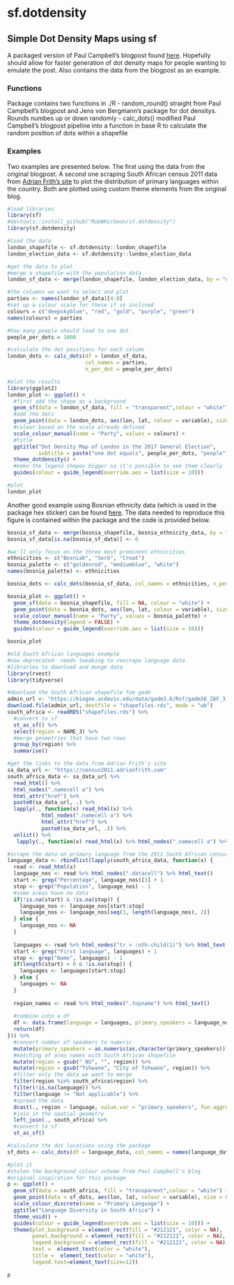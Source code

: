 # sf.dotdensity
## Simple Dot Density Maps using sf

A packaged version of Paul Campbell's blogpost found [here](https://www.cultureofinsight.com/blog/2018/05/02/2018-04-08-multivariate-dot-density-maps-in-r-with-sf-ggplot2/).
Hopefully should allow for faster generation of dot density maps for people wanting to emulate the post. Also contains the data from the blogpost as an example.

### Functions
Package contains two functions in ./R
  - random_round() straight from Paul Campbell's blogpost and Jens von Bergmann's package for dot densitys. Rounds numbes up or down randomly
  - calc_dots() modified Paul Campbell's blogpost pipeline into a function in base R to calculate the random position of dots within a shapefile
  
### Examples
Two examples are presented below. The first using the data from the original blogpost. A second one scraping South African census 2011 data from [Adrian Frith's site](https://census2011.adrianfrith.com) to plot the distribution of primary languages within the country. Both are plotted using custom theme elements from the original blog.

```r
#load libraries
library(sf)
#devtools::install_github("RobWHickman/sf.dotdensity")
library(sf.dotdensity)

#load the data
london_shapefile <- sf.dotdensity::london_shapefile
london_election_data <- sf.dotdensity::london_election_data

#get the data to plot
#merge a shapefile with the population data
london_sf_data <- merge(london_shapefile, london_election_data, by = "ons_id")

#the columns we want to select and plot
parties <- names(london_sf_data)[4:8]
#set up a colour scale for these if so inclined
colours = c("deepskyblue", "red", "gold", "purple", "green")
names(colours) = parties

#how many people should lead to one dot
people_per_dots = 1000

#calculate the dot positions for each column
london_dots <- calc_dots(df = london_sf_data,
                         col_names = parties,
                         n_per_dot = people_per_dots)

#plot the results
library(ggplot2)
london_plot <- ggplot() +
  #first add the shape as a background
  geom_sf(data = london_sf_data, fill = "transparent",colour = "white") +
  #add the dots
  geom_point(data = london_dots, aes(lon, lat, colour = variable), size = 0.5) +
  #colour based on the scale already defined
  scale_colour_manual(name = "Party", values = colours) +
  #title
  ggtitle("Dot Density Map of London in the 2017 General Election",
          subtitle = paste("one dot equals", people_per_dots, "people")) +
  theme_dotdensity() +
  #make the legend shapes bigger so it's possible to see them clearly
  guides(colour = guide_legend(override.aes = list(size = 10)))

#plot
london_plot
```

Another good example using Bosnian ethnicity data (which is used in the package hex sticker) can be found [here](https://twitter.com/majda_ruge/status/1037704253043879936). The data needed to reproduce this figure is contained within the package and the code is provided below.

```r
bosnia_sf_data <- merge(bosnia_shapefile, bosnia_ethnicity_data, by = "district")
bosnia_sf_data[is.na(bosnia_sf_data)] <- 0

#we'll only focus on the three most prominent ethnicities
ethnicities <- c("Bosniak", "Serb", "Croat")
bosnia_palette <- c("goldenrod", "mediumblue", "white")
names(bosnia_palette) <- ethnicities

bosnia_dots <- calc_dots(bosnia_sf_data, col_names = ethnicities, n_per_dot = 100)

bosnia_plot <- ggplot() +
  geom_sf(data = bosnia_shapefile, fill = NA, colour = "white") +
  geom_point(data = bosnia_dots, aes(lon, lat, colour = variable), size = 0.5) +
  scale_colour_manual(name = "Party", values = bosnia_palette) +
  theme_dotdensity(legend = FALSE) +
  guides(colour = guide_legend(override.aes = list(size = 10)))

bosnia_plot
```


```r
#old South African languages example
#now deprecated- needs tweaking to rescrape language data
#libraries to download and munge data
library(rvest)
library(tidyverse)

#download the South African shapefile fom gadm
admin_url <- "https://biogeo.ucdavis.edu/data/gadm3.6/Rsf/gadm36_ZAF_3_sf.rds"
download.file(admin_url, destfile = "shapefiles.rds", mode = "wb")
south_africa <- readRDS("shapefiles.rds") %>%
  #convert to sf
  st_as_sf() %>%
  select(region = NAME_3) %>%
  #merge geometries that have two rows
  group_by(region) %>%
  summarise()

#get the links to the data from Adrian Frith's site
sa_data_url <- "https://census2011.adrianfrith.com"
south_africa_data <- sa_data_url %>%
  read_html() %>% 
  html_nodes(".namecell a") %>%
  html_attr("href") %>%
  paste0(sa_data_url, .) %>%
  lapply(., function(x) read_html(x) %>% 
           html_nodes(".namecell a") %>%
           html_attr("href") %>%
           paste0(sa_data_url, .)) %>%
  unlist() %>%
   lapply(., function(x) read_html(x) %>% html_nodes(".namecell a") %>% html_attr("href") %>% paste0(sa_data_url, .)) %>% unlist()

#scrape the data on primary language from the 2011 South African census
language_data <- rbindlist(lapply(south_africa_data, function(x) {
  read <- read_html(x)
  language_nos <- read %>% html_nodes(".datacell") %>% html_text()
  start <- grep("Percentage", language_nos)[3] + 1
  stop <- grep("Population", language_nos) - 1
  #some areas have no data
  if(!is.na(start) & !is.na(stop)) {
    language_nos <- language_nos[start:stop]
    language_nos <- language_nos[seq(1, length(language_nos), 2)]
  } else {
    language_nos <- NA
  }
  
  languages <- read %>% html_nodes("tr > :nth-child(1)") %>% html_text()
  start <- grep("First language", languages) + 1
  stop <- grep("Name", languages) - 1
  if(length(start) > 0 & !is.na(stop)) {
    languages <- languages[start:stop]
  } else {
    languages <- NA
  }
  
  region_names <- read %>% html_nodes(".topname") %>% html_text()
  
  #combine into a df
  df <- data.frame(language = languages, primary_speakers = language_nos, region = region_names)
  return(df)
})) %>%
  #convert number of speakers to numeric
  mutate(primary_speakers = as.numeric(as.character(primary_speakers))) %>%
  #matching of area names with South African shapefile
  mutate(region = gsub(" NU", "", region)) %>%
  mutate(region = gsub("Tshwane", "City of Tshwane", region)) %>%
  #filter only the data we want to merge
  filter(region %in% south_africa$region) %>%
  filter(!is.na(language)) %>%
  filter(language != "Not applicable") %>%
  #spread the data
  dcast(., region ~ language, value.var = "primary_speakers", fun.aggregate = sum) %>%
  #join in the spatial geometry
  left_join(., south_africa) %>%
  #convert to sf
  st_as_sf()

#calculate the dot locations using the package
sf_dots <- calc_dots(df = language_data, col_names = names(language_data)[2:14], n_per_dot = 1000)

#plot it
#stolen the background colour scheme from Paul Campbell's blog
#original inspiration for this package
p <- ggplot() +
  geom_sf(data = south_africa, fill = "transparent",colour = "white") +
  geom_point(data = sf_dots, aes(lon, lat, colour = variable), size = 0.5) +
  scale_colour_discrete(name = "Primary Language") +
  ggtitle("Language Diversity in South Africa") +
  theme_void() +
  guides(colour = guide_legend(override.aes = list(size = 10))) +
  theme(plot.background = element_rect(fill = "#212121", color = NA), 
        panel.background = element_rect(fill = "#212121", color = NA),
        legend.background = element_rect(fill = "#212121", color = NA),
        text =  element_text(color = "white"),
        title =  element_text(color = "white"),
        legend.text=element_text(size=12))

p
```

